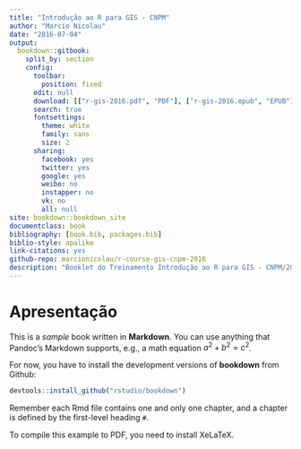 ```yaml
--- 
title: "Introdução ao R para GIS - CNPM"
author: "Marcio Nicolau"
date: "2016-07-04"
output:
  bookdown::gitbook: 
    split_by: section
    config:
      toolbar:
        position: fixed
      edit: null
      download: [["r-gis-2016.pdf", "PDF"], ["r-gis-2016.epub", "EPUB"]]
      search: true
      fontsettings:
        theme: white
        family: sans
        size: 2
      sharing:
        facebook: yes
        twitter: yes
        google: yes
        weibo: no
        instapper: no
        vk: no
        all: null
site: bookdown::bookdown_site
documentclass: book
bibliography: [book.bib, packages.bib]
biblio-style: apalike
link-citations: yes
github-repo: marcionicolau/r-course-gis-cnpm-2016
description: "Booklet do Treinamento Introdução ao R para GIS - CNPM/2016"
---
```


# Apresentação

This is a _sample_ book written in **Markdown**. You can use anything that Pandoc's Markdown supports, e.g., a math equation $a^2 + b^2 = c^2$.

For now, you have to install the development versions of **bookdown** from Github:


```r
devtools::install_github("rstudio/bookdown")
```

Remember each Rmd file contains one and only one chapter, and a chapter is defined by the first-level heading `#`.

To compile this example to PDF, you need to install XeLaTeX.


